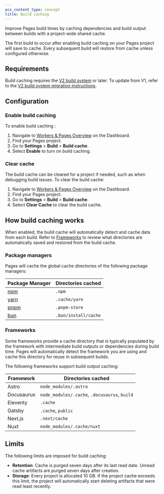 ```yaml
---
pcx_content_type: concept
title: Build caching
---
```


Improve Pages build times by caching dependencies and build output between builds with a project-wide shared cache.

The first build to occur after enabling build caching on your Pages project will save to cache. Every subsequent build will restore from cache unless configured otherwise.

## Requirements

Build caching requires the [V2 build system](/pages/configuration/build-image/#v2-build-system) or later. To update from V1, refer to the [V2 build system migration instructions](/pages/configuration/build-image/#v1-to-v2-migration).

## Configuration

### Enable build caching

To enable build caching :

1. Navigate to [Workers & Pages Overview](https://dash.cloudflare.com) on the Dashboard.
2. Find your Pages project.
3. Go to **Settings** > **Build** > **Build cache**.
4. Select **Enable** to turn on build caching.

### Clear cache

The build cache can be cleared for a project if needed, such as when debugging build issues. To clear the build cache:

1. Navigate to [Workers & Pages Overview](https://dash.cloudflare.com) on the Dashboard.
2. Find your Pages project.
3. Go to **Settings** > **Build** > **Build cache**.
4. Select **Clear Cache** to clear the build cache.

## How build caching works

When enabled, the build cache will automatically detect and cache data from each build. Refer to [Frameworks](/pages/configuration/build-caching/#frameworks) to review what directories are automatically saved and restored from the build cache.

### Package managers

Pages will cache the global cache directories of the following package managers:

| Package Manager               | Directories cached   |
| ----------------------------- | -------------------- |
| [npm](https://www.npmjs.com/) | `.npm`               |
| [yarn](https://yarnpkg.com/)  | `.cache/yarn`        |
| [pnpm](https://pnpm.io/)      | `.pnpm-store`        |
| [bun](https://bun.sh/)        | `.bun/install/cache` |

### Frameworks

Some frameworks provide a cache directory that is typically populated by the framework with intermediate build outputs or dependencies during build time. Pages will automatically detect the framework you are using and cache this directory for reuse in subsequent builds.

The following frameworks support build output caching:

| Framework  | Directories cached                            |
| ---------- | --------------------------------------------- |
| Astro      | `node_modules/.astro`                         |
| Docusaurus | `node_modules/.cache`, `.docusaurus`, `build` |
| Eleventy   | `.cache`                                      |
| Gatsby     | `.cache`, `public`                            |
| Next.js    | `.next/cache`                                 |
| Nuxt       | `node_modules/.cache/nuxt`                    |

## Limits

The following limits are imposed for build caching:

- **Retention**: Cache is purged seven days after its last read date. Unread cache artifacts are purged seven days after creation.
- **Storage**: Every project is allocated 10 GB. If the project cache exceeds this limit, the project will automatically start deleting artifacts that were read least recently.
